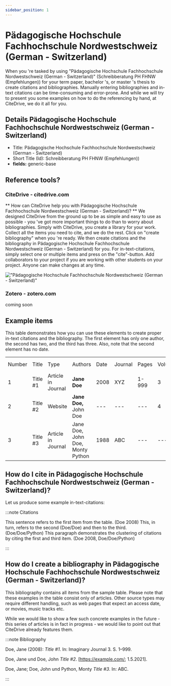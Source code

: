 ```yaml
---
sidebar_position: 1
---
```


# Pädagogische Hochschule Fachhochschule Nordwestschweiz (German - Switzerland)

When you 're tasked by using "Pädagogische Hochschule Fachhochschule Nordwestschweiz (German - Switzerland)" (Schreibberatung PH FHNW (Empfehlungen)) for your term paper, bachelor 's, or master 's thesis to create citations and bibliographies.
Manually entering bibliographies and in-text citations can be time-consuming and error-prone. And while we will try to present you some examples on how to do the referencing by hand, at CiteDrive, we do it all for you.

## Details  Pädagogische Hochschule Fachhochschule Nordwestschweiz (German - Switzerland)
* Title: Pädagogische Hochschule Fachhochschule Nordwestschweiz (German - Switzerland)
* Short Title (Id): Schreibberatung PH FHNW (Empfehlungen))
* **fields:** generic-base

## Reference tools?
### CiteDrive - citedrive.com
** How can CiteDrive help you with Pädagogische Hochschule Fachhochschule Nordwestschweiz (German - Switzerland)? **
We designed CiteDrive from the ground up to be as simple and easy to use as possible - you 've got more important things to do than to worry about bibliographies. Simply with CiteDrive, you create a library for your work. Collect all the items you need to cite, and we do the rest. Click on "create bibliography" when you 're ready. We then create citations and the bibliography in Pädagogische Hochschule Fachhochschule Nordwestschweiz (German - Switzerland) for you. For in-text-citations, simply select one or multiple items and press on the "cite"-button. Add collaborators to your project if you are working with other students on your project. Anyone can make changes at any time.


!["Pädagogische Hochschule Fachhochschule Nordwestschweiz (German - Switzerland)"](images/padagogische-hochschule-fachhochschule-nordwestschweiz-german--switzerland.svg "Choose Pädagogische Hochschule Fachhochschule Nordwestschweiz (German - Switzerland) in the CiteDrive App")

### Zotero - zotero.com

coming soon

## Example items

This table demonstrates how you can use these elements to create proper in-text citations and the bibliography. The first element has only one author, the second has two, and the third has three. Also, note that the second element has no date.


<table>
  <tr>
   <td>Number
   </td>
   <td>Title
   </td>
   <td>Type
   </td>
   <td>Authors
   </td>
   <td>Date
   </td>
   <td>Journal
   </td>
   <td>Pages
   </td>
   <td>Volume
   </td>
   <td>Issue
   </td>
   <td>Access Date
   </td>
  </tr>
  <tr>
   <td>1
   </td>
   <td>Title #1
   </td>
   <td>Article in Journal
   </td>
   <td><strong>Jane Doe</strong>
   </td>
   <td>2008
   </td>
   <td>XYZ
   </td>
   <td>1-999
   </td>
   <td>3
   </td>
   <td>2
   </td>
   <td>--
   </td>
  </tr>
  <tr>
   <td>
2
   </td>
   <td>Title #2
   </td>
   <td>Website
   </td>
   <td><strong>Jane Doe, </strong>John Doe
   </td>
   <td>---
   </td>
   <td>---
   </td>
   <td>---
   </td>
   <td>4
   </td>
   <td>---
   </td>
   <td>2020-05-01
   </td>
  </tr>
  <tr>
   <td>3
   </td>
   <td>Title #3
   </td>
   <td>Article in Journal
   </td>
   <td>Jane Doe, John Doe, Monty Python
   </td>
   <td>1988
   </td>
   <td>ABC
   </td>
   <td>---
   </td>
   <td>---
   </td>
   <td>16
   </td>
   <td>---
   </td>
  </tr>
</table>



## How do I cite in  Pädagogische Hochschule Fachhochschule Nordwestschweiz (German - Switzerland)?

Let us produce some example in-text-citations:

:::note Citations


This sentence refers to the first item from the table. (Doe 2008) This, in turn, refers to the second (Doe/Doe)
and then to the third.  (Doe/Doe/Python)
This paragraph demonstrates the clustering of citations by citing the first and third item. (Doe 2008, Doe/Doe/Python)

:::

## How do I create a bibliography in Pädagogische Hochschule Fachhochschule Nordwestschweiz (German - Switzerland)?

This bibliography contains all items from the sample table. Please note that these examples in the table consist only of articles. Other source types may require different handling, such as web pages that expect an access date, or movies, music tracks etc.

While we would like to show a few such concrete examples in the future - this series of articles is in fact in progress - we would like to point out that CiteDrive already features them.

:::note Bibliography

Doe, Jane (2008): <i>Title #1</i>. In: Imaginary Journal 3. S. 1–999.

Doe, Jane und Doe, John  <i>Title #2</i>. [https://example.com/; 1.5.2021].

Doe, Jane; Doe, John und Python, Monty <i>Title #3</i>. In: ABC.



:::


        